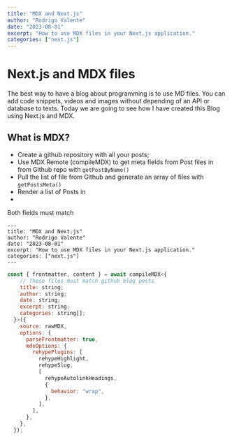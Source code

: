 ```yaml
---
title: "MDX and Next.js"
author: "Rodrigo Valente"
date: "2023-08-01"
excerpt: "How to use MDX files in your Next.js application."
categories: ["next.js"]
---
```


# Next.js and MDX files

The best way to have a blog about programming is to use MD files. You can add code snippets, videos and images without depending of an API or database to texts. Today we are going to see how I have created this Blog using Next.js and MDX.

## What is MDX?

- Create a github repository with all your posts;
- Use MDX Remote (compileMDX) to get meta fields from Post files in from Github repo with `getPostByName()`
- Pull the list of file from Github and generate an array of files with `getPostsMeta()`
- Render a list of Posts in
-

Both fields must match

```
---
title: "MDX and Next.js"
author: "Rodrigo Valente"
date: "2023-08-01"
excerpt: "How to use MDX files in your Next.js application."
categories: ["next.js"]
---
```

```jsx
const { frontmatter, content } = await compileMDX<{
    // These files must match github blog posts
    title: string;
    author: string;
    date: string;
    excerpt: string;
    categories: string[];
  }>({
    source: rawMDX,
    options: {
      parseFrontmatter: true,
      mdxOptions: {
        rehypePlugins: [
          rehypeHighlight,
          rehypeSlug,
          [
            rehypeAutolinkHeadings,
            {
              behavior: "wrap",
            },
          ],
        ],
      },
    },
  });
```
